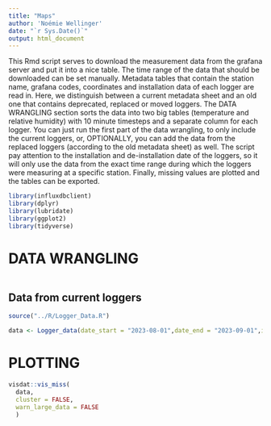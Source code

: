 ```yaml
---
title: "Maps"
author: 'Noémie Wellinger'
date: "`r Sys.Date()`"
output: html_document
---
```


This Rmd script serves to download the measurement data from the grafana server and put it into a nice table. 
The time range of the data that should be downloaded can be set manually. Metadata tables that contain the station name, grafana codes, coordinates and installation data of each logger are read in. Here, we distinguish between a current metadata sheet and an old one that contains deprecated, replaced or moved loggers.
The DATA WRANGLING section sorts the data into two big tables (temperature and relative humidity) with 10 minute timesteps and a separate column for each logger. You can just run the first part of the data wrangling, to only include the current loggers, or, OPTIONALLY, you can add the data from the replaced loggers (according to the old metadata sheet) as well. The script pay attention to the installation and de-installation date of the loggers, so it will only use the data from the exact time range during which the loggers were measuring at a specific station.
Finally, missing values are plotted and the tables can be exported.


```r
library(influxdbclient)
library(dplyr)
library(lubridate)
library(ggplot2)
library(tidyverse)
```





# DATA WRANGLING
```r

```

## Data from current loggers
```r

source("../R/Logger_Data.R")

data <- Logger_data(date_start = "2023-08-01",date_end = "2023-09-01",interpolate = 3)

```




# PLOTTING
```r
visdat::vis_miss(
  data,
  cluster = FALSE, 
  warn_large_data = FALSE
  )

```






